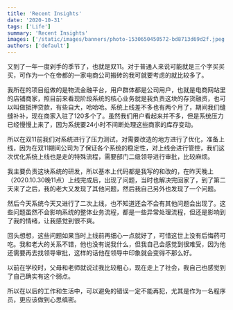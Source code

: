 ```yaml
---
title: 'Recent Insights'
date: '2020-10-31'
tags: ['Life']
summary: 'Recent Insights'
images: ['/static/images/banners/photo-1530650450572-bd8713d69d2f.jpeg']
authors: ['default']
---
```


又到了一年一度剁手的季节了，也就是双11。对于普通人来说可能就是三个字买买买，可作为一个在帝都的一家电商公司搬砖的我可就要考虑的就比较多了。

我所在的项目组做的是物流金融平台，用户群体都是公司用户，也就是电商网站里的店铺商家，照目前来看现阶段系统的核心业务就是我负责这块的存货融资，也可以叫做抵押贷款，有些自大，哈哈哈。系统上线差不多也有两个月了，期间我们缝缝补补，现在商家入驻了120多个了。虽然我们用户看起来并不多，但是系统压力已经慢慢上来了，因为系统要24小时不间断处理这些商家的库存变动。

所以在双11前我们对系统进行了压力测试，对需要改造的地方进行了优化，准备上线，因为在双11期间公司为了保证各个系统的稳定性，对上线会进行管控，我们这次优化系统上线也是走的特殊流程，需要部门二级领导进行审批，比较麻烦。

我主要负责这块系统的研发，所以基本上代码都是我写的和改的，在昨天晚上（2020.10.30晚11点）上线完成后，出现了问题，当时也解决完回家了，到了第二天来了之后，我的老大又发现了其他问题，然后我自己另外也发现了一个问题。

然后今天系统今天又进行了二次上线，也不知道还会不会有其他问题会出现了。这些问题虽然不会影响系统的整体业务流程，都是一些异常处理流程，但还是影响到了我的情绪，让我感觉到很不爽。

回头想想，这些问题如果当时上线前再细心一点就好了，可惜这世上没有后悔药可吃。我和老大的关系不错，他也没有说我什么，但我自己会感觉到很难受，因为他还需要再去找领导审批，这样的话他在领导中印象就会变得不那么好。

以前在学校时，父母和老师就说过我比较粗心，现在走上了社会，我自己也感觉到了自己确实有这个弱点。

所以在以后的工作和生活中，可以避免的错误一定不能再犯，尤其是作为一名程序员，更应该做到心思缜密。

<Twemoji emoji="clinking-beer-mugs" />
